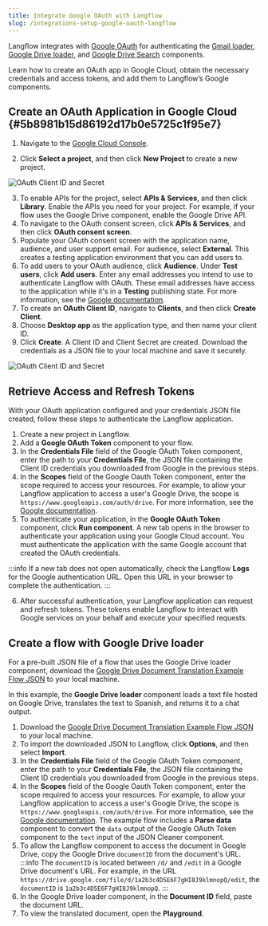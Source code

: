 ```yaml
---
title: Integrate Google OAuth with Langflow
slug: /integrations-setup-google-oauth-langflow
---
```



Langflow integrates with [Google OAuth](https://developers.google.com/identity/protocols/oauth2) for authenticating the [Gmail loader](/components-data#gmail-loader), [Google Drive loader](components-data#google-drive-loader), and [Google Drive Search](/components-data#google-drive-search) components.

Learn how to create an OAuth app in Google Cloud, obtain the necessary credentials and access tokens, and add them to Langflow’s Google components.

## Create an OAuth Application in Google Cloud {#5b8981b15d86192d17b0e5725c1f95e7}

1. Navigate to the [Google Cloud Console](https://console.cloud.google.com/).

2. Click **Select a project**, and then click **New Project** to create a new project.

![OAuth Client ID and Secret](/img/google/create-a-google-cloud-project.gif)

3. To enable APIs for the project, select **APIs & Services**, and then click **Library**. Enable the APIs you need for your project. For example, if your flow uses the Google Drive component, enable the Google Drive API.
4. To navigate to the OAuth consent screen, click **APIs & Services**, and then click **OAuth consent screen**.
5. Populate your OAuth consent screen with the application name, audience, and user support email.
For audience, select **External**.
This creates a testing application environment that you can add users to.
6. To add users to your OAuth audience, click **Audience**.
Under **Test users**, click **Add users**.
Enter any email addresses you intend to use to authenticate Langflow with OAuth.
These email addresses have access to the application while it's in a **Testing** publishing state.
For more information, see the [Google documentation](https://support.google.com/cloud/answer/13461325?hl=en).
7. To create an **OAuth Client ID**, navigate to **Clients**, and then click **Create Client**.
8. Choose **Desktop app** as the application type, and then name your client ID.
9. Click **Create**.
A Client ID and Client Secret are created.
Download the credentials as a JSON file to your local machine and save it securely.

![OAuth Client ID and Secret](/img/google/create-oauth-client-id.gif)

## Retrieve Access and Refresh Tokens

With your OAuth application configured and your credentials JSON file created, follow these steps to authenticate the Langflow application.

1. Create a new project in Langflow.
2. Add a **Google OAuth Token** component to your flow.
3. In the **Credentials File** field of the Google OAuth Token component, enter the path to your **Credentials File**, the JSON file containing the Client ID credentials you downloaded from Google in the previous steps.
4. In the **Scopes** field of the Google Oauth Token component, enter the scope required to access your resources.
For example, to allow your Langflow application to access a user's Google Drive, the scope is `https://www.googleapis.com/auth/drive`.
For more information, see the [Google documentation](https://developers.google.com/identity/protocols/oauth2/scopes).
5. To authenticate your application, in the **Google OAuth Token** component, click <Icon name="Play" aria-hidden="True" /> **Run component**.
A new tab opens in the browser to authenticate your application using your Google Cloud account. You must authenticate the application with the same Google account that created the OAuth credentials.

:::info
If a new tab does not open automatically, check the Langflow **Logs** for the Google authentication URL. Open this URL in your browser to complete the authentication.
:::

6. After successful authentication, your Langflow application can request and refresh tokens.
These tokens enable Langflow to interact with Google services on your behalf and execute your specified requests.

## Create a flow with Google Drive loader

For a pre-built JSON file of a flow that uses the Google Drive loader component, download the <a href="./files/Google_Drive_Docs_Translations_Example.json" download>Google Drive Document Translation Example Flow JSON</a> to your local machine.

In this example, the **Google Drive loader** component loads a text file hosted on Google Drive, translates the text to Spanish, and returns it to a chat output.

1. Download the <a href="./files/Google_Drive_Docs_Translations_Example.json" download>Google Drive Document Translation Example Flow JSON</a> to your local machine.
2. To import the downloaded JSON to Langflow, click **Options**, and then select **Import**.
3. In the **Credentials File** field of the Google OAuth Token component, enter the path to your **Credentials File**, the JSON file containing the Client ID credentials you downloaded from Google in the previous steps.
4. In the **Scopes** field of the Google Oauth Token component, enter the scope required to access your resources.
For example, to allow your Langflow application to access a user's Google Drive, the scope is `https://www.googleapis.com/auth/drive`.
For more information, see the [Google documentation](https://developers.google.com/identity/protocols/oauth2/scopes).
The example flow includes a **Parse data** component to convert the `data` output of the Google OAuth Token component to the `text` input of the JSON Cleaner component.
5. To allow the Langflow component to access the document in Google Drive, copy the Google Drive `documentID` from the document's URL.
:::info
The `documentID` is located between `/d/` and `/edit` in a Google Drive document's URL.
For example, in the URL `https://drive.google.com/file/d/1a2b3c4D5E6F7gHI8J9klmnopQ/edit`, the `documentID` is `1a2b3c4D5E6F7gHI8J9klmnopQ`.
:::
6. In the Google Drive loader component, in the **Document ID** field, paste the document URL.
7. To view the translated document, open the **Playground**.
